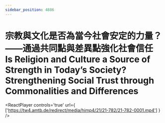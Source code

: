```yaml
---
sidebar_position: 4886
---
```



# 宗教與文化是否為當今社會安定的力量？ ——通過共同點與差異點強化社會信任 Is Religion and Culture a Source of Strength in Today’s Society? Strengthening Social Trust through Commonalities and Differences

<ReactPlayer controls='true' url={ ['https://tw4.amtb.de/redirect/media/himp4/21/21-782/21-782-0001.mp4'] } />